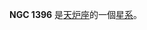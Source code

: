{{NGCInfoBox|NGCID=NGC 1396|發現者=若望·法什·儒略·施米特|發現日期=1865年1月19日|其他編號=FCC 202|曆元=J2000.0|赤經=3時38分6.5秒
|赤緯=-35°26'23"|星座=天炉座|星體=星系|星等=13.8|表面亮度=12.5|藍等=14.8}}

'''NGC 1396''' 是[[天炉座|天炉座]]的一個[[星系|星系]]。

{{NGCReference|1396}}
{{Catalogs|NGC=1396}}